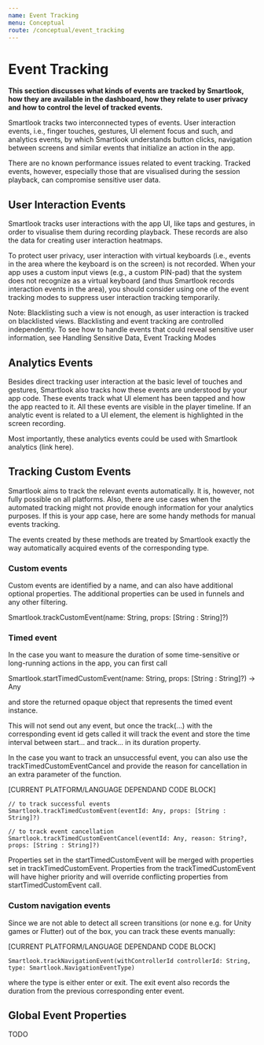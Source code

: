 ```yaml
---
name: Event Tracking
menu: Conceptual
route: /conceptual/event_tracking
---
```



# Event Tracking

**This section discusses what kinds of events are tracked by Smartlook, how they are available in the dashboard, how they relate to user privacy and how to control the level of tracked events.**

Smartlook tracks two interconnected types of events. User interaction events, i.e., finger touches, gestures, UI element focus and such, and analytics events, by which Smartlook understands button clicks, navigation between screens and similar events that initialize an action in the app.

There are no known performance issues related to event tracking. Tracked events, however, especially those that are visualised during the session playback, can compromise sensitive user data.

## User Interaction Events

Smartlook tracks user interactions with the app UI, like taps and gestures, in order to visualise them during recording playback. These records are also the data for creating user interaction heatmaps. 

To protect user privacy, user interaction with virtual keyboards (i.e., events in the area where the keyboard is on the screen) is not recorded. When your app uses a custom input views (e.g., a custom PIN-pad) that the system does not recognize as a virtual keyboard (and thus Smartlook records interaction events in the area), you should consider using one of the event tracking modes to suppress user interaction tracking temporarily.

Note: Blacklisting such a view is not enough, as user interaction is tracked on blacklisted views. Blacklisting and event tracking are controlled independently. To see how to handle events that could reveal sensitive user information, see Handling Sensitive Data, Event Tracking Modes

## Analytics Events

Besides direct tracking user interaction at the basic level of touches and gestures, Smartlook also tracks how these events are understood by your app code. These events track what UI element has been tapped and how the app reacted to it. All these events are visible in the player timeline. If an analytic event is related to a UI element, the element is highlighted in the screen recording. 

Most importantly, these analytics events could be used with Smartlook analytics (link here).

## Tracking Custom Events

Smartlook aims to track the relevant events automatically. It is, however, not fully possible on all platforms. Also, there are use cases when the automated tracking might not provide enough information for your analytics purposes. If this is your app case, here are some handy methods for manual events tracking.

The events created by these methods are treated by Smartlook exactly the way automatically acquired events of the corresponding type. 

### Custom events

Custom events are identified by a name, and can also have additional optional properties. The additional properties can be used in funnels and any other filtering.
 
Smartlook.trackCustomEvent(name: String, props: [String : String]?)
 
### Timed event

In the case you want to measure the duration of some time-sensitive or long-running actions in the app, you can first call
 
Smartlook.startTimedCustomEvent(name: String, props: [String : String]?) -> Any
 
and store the returned opaque object that represents the timed event instance.

This will not send out any event, but once the track(...) with the corresponding event id gets called it will track the event and store the time interval between start... and track... in its duration property.

In the case you want to track an unsuccessful event, you can also use the trackTimedCustomEventCancel and provide the reason for cancellation in an extra parameter of the function.
 
[CURRENT PLATFORM/LANGUAGE DEPENDAND CODE BLOCK]
```
// to track successful events
Smartlook.trackTimedCustomEvent(eventId: Any, props: [String : String]?)

// to track event cancellation
Smartlook.trackTimedCustomEventCancel(eventId: Any, reason: String?, props: [String : String]?)
```

Properties set in the startTimedCustomEvent will be merged with properties set in trackTimedCustomEvent. Properties from the trackTimedCustomEvent will have higher priority and will override conflicting properties from startTimedCustomEvent call.

### Custom navigation events

Since we are not able to detect all screen transitions (or none e.g. for Unity games or Flutter) out of the box, you can track these events manually:
 
[CURRENT PLATFORM/LANGUAGE DEPENDAND CODE BLOCK]
```
Smartlook.trackNavigationEvent(withControllerId controllerId: String, type: Smartlook.NavigationEventType)
```

where the type is either enter or exit. The exit event also records the duration from the previous corresponding enter event.

## Global Event Properties
TODO
